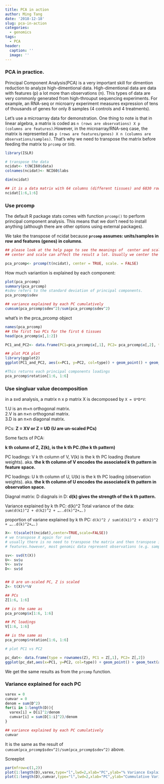 ```yaml
---
title: PCA in action
author: Ming Tang
date: '2018-12-18'
slug: pca-in-action
categories:
  - genomics
tags:
  - PCA
header:
  caption: ''
  image: ''
---
```


### PCA in practice.
Principal Component Analysis(PCA) is a very important skill for dimention reduction to analyze high-dimentional data. High-dimentional data are data with features (p) a lot more than observations (n). This types of data are very commonly generated from high-throuput sequencing experiments. For example, an RNA-seq or microarry experiment measures expression of tens of thousands of genes for only 8 samples (4 controls and 4 treatments).

Let’s use a microarray data for demonstration. One thing to note is that in linear algebra, a matrix is coded as `n (rows are observations) X p (columns are features)`.However, in the microarray/RNA-seq case, the matrix is represented as `p (rows are features/genes) X n (columns are observations/samples)`. That’s why we need to transpose the matrix before feeding the matrix to `prcomp` or `SVD`.

```r
library(ISLR)

# transpose the data
ncidat<- t(NCI60$data)
colnames(ncidat)<- NCI60$labs

dim(ncidat)
```

```r
## it is a data matrix with 64 columns (different tissues) and 6830 rows (genes)
ncidat[1:6,1:6]
```

### Use prcomp
The default R package stats comes with function `prcomp()` to perform principal component analysis. This means that we don’t need to install anything (although there are other options using external packages).

We take the transpose of ncidat because **`prcomp` assumes: units/samples in row and features (genes) in columns**.

```r
## please look at the help page to see the meanings of  center and scale. parameters.
## center and scale can affect the result a lot. Usually we center the data.

pca_prcomp<- prcomp(t(ncidat), center = TRUE, scale. = FALSE)
```

How much variantion is explained by each component:

```r
plot(pca_prcomp)
summary(pca_prcomp)
#sdev refers to the standard deviation of principal components.
pca_prcomp$sdev

## variance explained by each PC cumulatively
cumsum(pca_prcomp$sdev^2)/sum(pca_prcomp$sdev^2)
```

what’s in the prca_prcomp object

```r
names(pca_prcomp)
## the first two PCs for the first 6 tissues
head(pca_prcomp$x[,1:2])
```


```r
PC1_and_PC2<- data.frame(PC1=pca_prcomp$x[,1], PC2= pca_prcomp$x[,2], type = rownames(pca_prcomp$x))

## plot PCA plot
library(ggplot2)
ggplot(PC1_and_PC2, aes(x=PC1, y=PC2, col=type)) + geom_point() + geom_text(aes(label = type), hjust=0, vjust=0)
```

```r
#This returns each principal components loadings
pca_prcomp$rotation[1:6, 1:6]
```

### Use singluar value decomposition

in a svd analysis, a matrix n x p matrix X is decomposed by `X = U*D*V`: 

1.U is an m×n orthogonal matrix.   
2.V is an n×n orthogonal matrix.   
3.D is an n×n diagonal matrix.  

PCs: **Z = XV or Z = UD (U are un-scaled PCs)**

Some facts of PCA:

**k th column of Z, Z(k), is the k th PC.(the k th pattern)**

PC loadings: V k th column of V, V(k) is the k th PC loading (feature weights). aka. **the k th column of V encodes the associated k th pattern in feature space.**  

PC loadings: U k th column of U, U(k) is the k th PC loading (observation weights). aka. **the k th column of U encodes the associated k th pattern in observation space.**

Diagnal matrix: D diagnals in D: **d(k) gives the strength of the k th pattern.**  

Variance explained by k th PC: d(k)^2 Total variance of the data: `sum(d(k1)^2 + d(k2)^2 + …..d(k)^2+….)`

proportion of variane explained by k th PC: `d(k)^2 / sum(d(k1)^2 + d(k2)^2 + …..d(k)^2+….)`

```r
X<- t(scale(t(ncidat),center=TRUE,scale=FALSE))
# we transpose X again for svd
# usually there is no need to transpose the matrix and then transpose it back, but svd was written that rows are observations and columns are 
# features.however, most genomic data represent observations (e.g. samples) in columns and features (e.g. genes) in columns.

sv<- svd(t(X))
U<- sv$u
V<- sv$v
D<- sv$d


## U are un-scaled PC, Z is scaled
Z<- t(X)%*%V

## PCs
Z[1:6, 1:6]

## is the same as
pca_prcomp$x[1:6, 1:6]

## PC loadings
V[1:6, 1:6]

## is the same as 
pca_prcomp$rotation[1:6, 1:6]

# plot PC1 vs PC2

pc_dat<- data.frame(type = rownames(Z), PC1 = Z[,1], PC2= Z[,2])
ggplot(pc_dat,aes(x=PC1, y=PC2, col=type)) + geom_point() + geom_text(aes(label = type), hjust=0, vjust=0)
```

We get the same results as from the `prcomp` function.

### Variance explained for each PC

```r
varex = 0
cumvar = 0
denom = sum(D^2)
for(i in 1:length(D)){
  varex[i] = D[i]^2/denom
  cumvar[i] = sum(D[1:i]^2)/denom
}

## variance explained by each PC cumulatively
cumvar
```

It is the same as the result of `cumsum(pca_prcomp$sdev^2)/sum(pca_prcomp$sdev^2)` above.

Screeplot

```r
par(mfrow=c(1,2))
plot(1:length(D),varex,type="l",lwd=2,xlab="PC",ylab="% Variance Explained")
plot(1:length(D),cumvar,type="l",lwd=2,xlab="PC",ylab="Cummulative Variance Explained")

```
